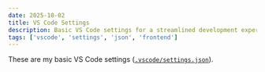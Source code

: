 ```yaml
---
date: 2025-10-02
title: VS Code Settings
description: Basic VS Code settings for a streamlined development experience.
tags: ['vscode', 'settings', 'json', 'frontend']
---
```



These are my basic VS Code settings ([`.vscode/settings.json`](https://code.visualstudio.com/docs/getstarted/settings)).

<Code code={Source} lang="json" title=".vscode.settings.json" wrap />
